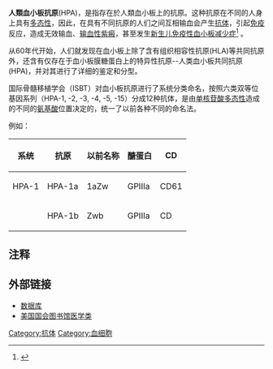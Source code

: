'''人類血小板抗原'''(HPA)，是指存在於人類血小板上的抗原。这种抗原在不同的人身上具有[[多态性|多态性]]，因此，在具有不同抗原的人们之间互相输血会产生[[抗体|抗体]]，引起[[免疫|免疫]]反应，造成无效输血、[[输血性紫瘢|输血性紫瘢]]，甚至发生[[新生儿免疫性血小板减少症|新生儿免疫性血小板减少症]]<ref>{{cite journal |author=Metcalfe P, Watkins N, Ouwehand W, Kaplan C, Newman P, Kekomaki R, De Haas M, Aster R, Shibata Y, Smith J, Kiefel V, Santoso S |title=Nomenclature of human platelet antigens |journal=Vox Sang |volume=85 |issue=3 |pages=240–5 |year=2003 |pmid=14516468 |doi=10.1046/j.1423-0410.2003.00331.x}}</ref>
。

从60年代开始，人们就发现在血小板上除了含有组织相容性抗原(HLA)等共同抗原外，还含有仅存在于血小板膜糖蛋白上的特异性抗原--人类血小板共同抗原(HPA)，并对其进行了详细的鉴定和分型。

国际骨髓移植学会（ISBT）对血小板抗原进行了系统分类命名，按照六类双等位基因系列（HPA-1, -2, -3, -4, -5, -15）分成12种抗体，是由[[单核苷酸多态性|单核苷酸多态性]]造成的不同的[[氨基酸|氨基酸]]位置决定的，统一了以前各种不同的命名法。

例如：
{| class="wikitable"
|-
! 系统
! 抗原
! 以前名称
! 醣蛋白
! CD
|-
| HPA-1
| HPA-1a
| 1aZw
| GPIIIa
| CD61
|-
|
| HPA-1b
| Zwb
| GPIIIa
| CD
|}
== 注释 ==
<references/>

==外部链接==
* [http://www.ebi.ac.uk/ipd/hpa/ 数据库] {{Wayback|url=http://www.ebi.ac.uk/ipd/hpa/ |date=20200801013715 }}
* [http://www.nlm.nih.gov/cgi/mesh/2009/MB_cgi?mode=&term=Human+Platelet+Antigens 美国国会图书馆医学类] {{Wayback|url=http://www.nlm.nih.gov/cgi/mesh/2009/MB_cgi?mode=&term=Human+Platelet+Antigens |date=20160307233838 }}
[[Category:抗体|Category:抗体]]
[[Category:血细胞|Category:血细胞]]
